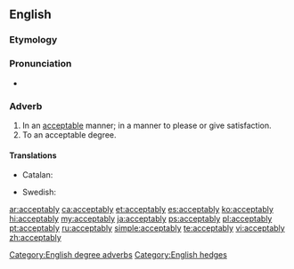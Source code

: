 ==English==

===Etymology===
{{suffix|acceptable|ly}}

===Pronunciation===
* {{a|US}} {{IPA|/æk.ˈsɛp.tə.bli/}}

===Adverb===
{{en-adv}}

# In an [[acceptable]] manner; in a manner to please or give satisfaction.
# To an acceptable degree.

====Translations====
{{trans-top|in an acceptable manner}}
* Catalan: {{t+|ca|acceptablement}}
{{trans-mid}}
* Swedish: {{t+|sv|acceptabelt}}
{{trans-bottom}}
{{trans-top|to an acceptable degree}}
{{trans-mid}}
{{trans-bottom}}

[[Category:English degree adverbs]]
[[Category:English hedges]]

[[ar:acceptably]]
[[ca:acceptably]]
[[et:acceptably]]
[[es:acceptably]]
[[ko:acceptably]]
[[hi:acceptably]]
[[my:acceptably]]
[[ja:acceptably]]
[[ps:acceptably]]
[[pl:acceptably]]
[[pt:acceptably]]
[[ru:acceptably]]
[[simple:acceptably]]
[[te:acceptably]]
[[vi:acceptably]]
[[zh:acceptably]]